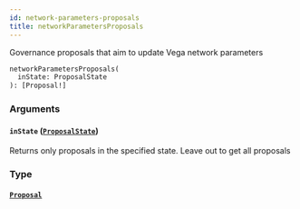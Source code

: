 ```yaml
---
id: network-parameters-proposals
title: networkParametersProposals
---
```



Governance proposals that aim to update Vega network parameters

```graphql
networkParametersProposals(
  inState: ProposalState
): [Proposal!]
```


### Arguments

#### `inState` ([`ProposalState`](/docs/testnet/graphql/enums/proposal-state))

Returns only proposals in the specified state. Leave out to get all proposals


### Type

#### [`Proposal`](/docs/testnet/graphql/objects/proposal) 






